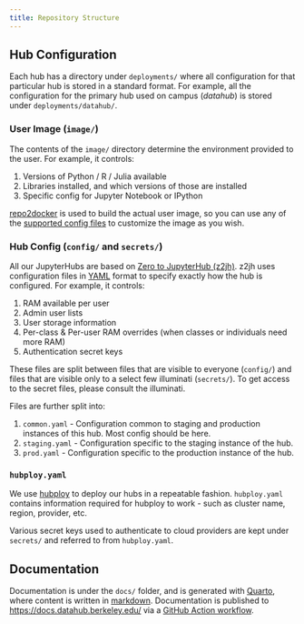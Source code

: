 ```yaml
---
title: Repository Structure
---
```


## Hub Configuration

Each hub has a directory under `deployments/` where all configuration
for that particular hub is stored in a standard format. For example, all
the configuration for the primary hub used on campus (*datahub*) is
stored under `deployments/datahub/`.

### User Image (`image/`)

The contents of the `image/` directory determine the environment
provided to the user. For example, it controls:

1.  Versions of Python / R / Julia available
2.  Libraries installed, and which versions of those are installed
3.  Specific config for Jupyter Notebook or IPython

[repo2docker](https://repo2docker.readthedocs.io) is used to
build the actual user image, so you can use any of the [supported config
files](https://repo2docker.readthedocs.io/en/latest/config_files.html)
to customize the image as you wish.

### Hub Config (`config/` and `secrets/`)

All our JupyterHubs are based on [Zero to JupyterHub
(z2jh)](https://z2jh.jupyter.org/). z2jh uses configuration files in
[YAML](https://en.wikipedia.org/wiki/YAML) format to specify exactly how
the hub is configured. For example, it controls:

1. RAM available per user
2. Admin user lists
3. User storage information
4. Per-class & Per-user RAM overrides (when classes or individuals need
   more RAM)
5. Authentication secret keys

These files are split between files that are visible to everyone
(`config/`) and files that are visible only to a select few illuminati
(`secrets/`). To get access to the secret files, please consult the
illuminati.

Files are further split into:

1. `common.yaml` - Configuration common to staging and production
   instances of this hub. Most config should be here.
2. `staging.yaml` - Configuration specific to the staging instance of
   the hub.
3. `prod.yaml` - Configuration specific to the production instance of
   the hub.

### `hubploy.yaml`

We use [hubploy](https://github.com/yuvipanda/hubploy) to deploy our
hubs in a repeatable fashion. `hubploy.yaml` contains information
required for hubploy to work - such as cluster name, region, provider,
etc.

Various secret keys used to authenticate to cloud providers are kept
under `secrets/` and referred to from `hubploy.yaml`.

## Documentation

Documentation is under the `docs/` folder, and is generated with
[Quarto](https://quarto/), where content is written in
[markdown](https://quarto.org/docs/authoring/markdown-basics.html).
Documentation is published to <https://docs.datahub.berkeley.edu/> via a
[GitHub Action workflow](https://github.com/berkeley-dsep-infra/datahub/actions/workflows/quarto-docs.yml).
